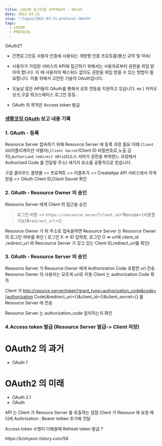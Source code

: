 ```yaml
---
title: LOGIN 로그인을 공부해보자 - OAuth
date: 2022-03-21
slug: "/login/2022-03-21-protocol-OAuth"
tags:
  - LOGIN
  - PROTOCOL
---
```


OAuth2? 
  * 간편로그인등 사용자 인증에 사용되는 개방형 인증 프로토콜(통신 규약 및 약속) 
  * 사용자가 가입된 서비스의 API에 접근하기 위해서는 사용자로부터 권한을 위임 받아야 합니다.
    이 때 사용자의 패스워드 없이도 권한을 위임 받을 수 있는 방법이 필요합니다.
    이를 위해서 고안된 기술이 OAuth입니다.
  * 오늘날 많은 API들이 OAuth를 통해서 상호 연동을 지원하고 있습니다.
    ex ) 카카오 싱크,구글 워크스페이스 로그인 등등..
    
  * OAuth 의 목적은 Access token 발급
  
###  [생황코딩 OAuth](https://opentutorials.org/course/3405) 보고 내용 기록

### 1. OAuth - 등록
Resource Server 접속하기 위해 Resource Server 에 등록 과정 필요
이떄 `Client ID`(어플리케이션 식별자),`Client Secret`(Client ID 비밀번호로,노출 금지),`Authorized redirect URls`(리소스 서버가 권한을 부여한느 과정에서 Authorized Code 를 전달핳 주소) 세가지 요소를 공통적으로 받습니다.

구글 클라우드 플렛폼 
=> 프로젝트 => 이름추가 => CreateApp
API 서비스에서 자격 얻음 => OAuth Client ID,Client Secret 확인

### 2. OAuth - Resource Owner 의 승인
Resource Server 에게 Client 의 접근을 승인
 > 로그인 버튼 => `https://rescource.server`?`client_id`=1&scope={사용할 기능}&`redirect_url`={}

Resource Owner 가 위 주소로 접속을하면
  Resource Server 는 Resource Owner의 로그인 여부를 확인
  ( 로그인 X => ID 입력창, 로그인 O => url에 client_id ,redirect_url 와 Rescource Server 가 갖고 있는 Client ID,redirect_url를 확인)

### 3. OAuth - Resource Server 의 승인

  Resource Server 가 Resource Owner 에게 Authorization Code 포함한 url 전송
  Resource Owner 의 사용자는 모르게 url로 이동 Client 는 authorization Code 획득
  
  Client 가 http://resurce.server/token?grant_type=authorization_code&code={authorization Code}&redirect_uri={}&client_id={}&client_secret={} 를 Resource Server 에 전송

  Resource Server 는 authorization_code 일치하는지 확인


### 4.Access token 발급 (Resource Server 발급-> Client 저장)


# OAuth2 의 과거

* OAuth 1

# OAuth2 의 미래

* OAuth 2.1
* OAuth

API 는 Client 가 Resouce Server 를 호출하는 접점 
Client 가 Resouce 에 요청 헤더에 Authrization : Bearer totken 추가해 전달

Access token 수명이 다해을때 Refresh token 발급 ?


https://k/ohyeon.tistory.com/58

